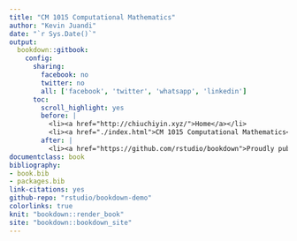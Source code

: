 ```yaml
--- 
title: "CM 1015 Computational Mathematics"
author: "Kevin Juandi"
date: "`r Sys.Date()`"
output: 
  bookdown::gitbook:
    config:
      sharing: 
        facebook: no
        twitter: no
        all: ['facebook', 'twitter', 'whatsapp', 'linkedin']
      toc:
        scroll_highlight: yes
        before: |
          <li><a href="http://chiuchiyin.xyz/">Home</a></li>
          <li><a href="./index.html">CM 1015 Computational Mathematics</a></li>
        after: |
          <li><a href="https://github.com/rstudio/bookdown">Proudly published with bookdown</a></li>
documentclass: book
bibliography:
- book.bib
- packages.bib
link-citations: yes
github-repo: "rstudio/bookdown-demo"
colorlinks: true
knit: "bookdown::render_book"
site: "bookdown::bookdown_site"
---
```

